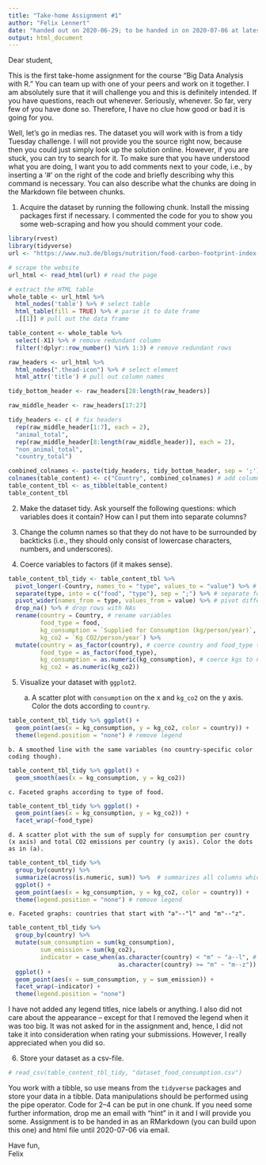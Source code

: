 ```yaml
---
title: "Take-home Assignment #1"
author: "Felix Lennert"
date: "handed out on 2020-06-29; to be handed in on 2020-07-06 at latest"
output: html_document
---
```


Dear student,

This is the first take-home assignment for the course "Big Data Analysis with R." You can team up with one of your peers and work on it together. I am absolutely sure that it will challenge you and this is definitely intended. If you have questions, reach out whenever. Seriously, whenever. So far, very few of you have done so. Therefore, I have no clue how good or bad it is going for you. 

Well, let's go in medias res. The dataset you will work with is from a tidy Tuesday challenge. I will not provide you the source right now, because then you could just simply look up the solution online. However, if you are stuck, you can try to search for it. To make sure that you have understood what you are doing, I want you to add comments next to your code, i.e., by inserting a '#' on the right of the code and briefly describing why this command is necessary. You can also describe what the chunks are doing in the Markdown file between chunks. 

1. Acquire the dataset by running the following chunk. Install the missing packages first if necessary. I commented the code for you to show you some web-scraping and how you should comment your code.

```r
library(rvest)
library(tidyverse)
url <- "https://www.nu3.de/blogs/nutrition/food-carbon-footprint-index-2018" # url to scrape

# scrape the website
url_html <- read_html(url) # read the page

# extract the HTML table
whole_table <- url_html %>% 
  html_nodes('table') %>% # select table
  html_table(fill = TRUE) %>% # parse it to date frame
  .[[1]] # pull out the data frame

table_content <- whole_table %>%
  select(-X1) %>% # remove redundant column
  filter(!dplyr::row_number() %in% 1:3) # remove redundant rows

raw_headers <- url_html %>%
  html_nodes(".thead-icon") %>% # select element 
  html_attr('title') # pull out column names

tidy_bottom_header <- raw_headers[28:length(raw_headers)]

raw_middle_header <- raw_headers[17:27]

tidy_headers <- c( # fix headers
  rep(raw_middle_header[1:7], each = 2),
  "animal_total",
  rep(raw_middle_header[8:length(raw_middle_header)], each = 2),
  "non_animal_total",
  "country_total")

combined_colnames <- paste(tidy_headers, tidy_bottom_header, sep = ';') # create column names
colnames(table_content) <- c("Country", combined_colnames) # add column names
table_content_tbl <- as_tibble(table_content)
table_content_tbl
```

2. Make the dataset tidy. Ask yourself the following questions: which variables does it contain? How can I put them into separate columns? 

3. Change the column names so that they do not have to be surrounded by backticks (i.e., they should only consist of lowercase characters, numbers, and underscores).

4. Coerce variables to factors (if it makes sense). 

```r
table_content_tbl_tidy <- table_content_tbl %>% 
  pivot_longer(-Country, names_to = "type", values_to = "value") %>% # pivot columns to type and values to value
  separate(type, into = c("food", "type"), sep = ";") %>% # separate food and type (two different types)
  pivot_wider(names_from = type, values_from = value) %>% # pivot different types into columns
  drop_na() %>% # drop rows with NAs
  rename(country = Country, # rename variables 
         food_type = food, 
         kg_consumption = `Supplied for Consumption (kg/person/year)`, 
         kg_co2 = `Kg CO2/person/year`) %>% 
  mutate(country = as_factor(country), # coerce country and food_type to factors
         food_type = as_factor(food_type),
         kg_consumption = as.numeric(kg_consumption), # coerce kgs to numeric (otherwise plotting not possible)
         kg_co2 = as.numeric(kg_co2))
```

5. Visualize your dataset with `ggplot2`.

    a. A scatter plot with `consumption` on the x and `kg_co2` on the y axis. Color the dots according to `country`.
    
```r
table_content_tbl_tidy %>% ggplot() +
  geom_point(aes(x = kg_consumption, y = kg_co2, color = country)) +
  theme(legend.position = "none") # remove legend
```

    b. A smoothed line with the same variables (no country-specific color coding though).

```r
table_content_tbl_tidy %>% ggplot() +
  geom_smooth(aes(x = kg_consumption, y = kg_co2))
```

    c. Faceted graphs according to type of food.
    
```r
table_content_tbl_tidy %>% ggplot() +
  geom_point(aes(x = kg_consumption, y = kg_co2)) +
  facet_wrap(~food_type)
```

    d. A scatter plot with the sum of supply for consumption per country (x axis) and total CO2 emissions per country (y axis). Color the dots as in (a).
    
```r
table_content_tbl_tidy %>% 
  group_by(country) %>% 
  summarize(across(is.numeric, sum)) %>%  # summarizes all columns which are numeric
  ggplot() +
  geom_point(aes(x = kg_consumption, y = kg_co2, color = country)) +
  theme(legend.position = "none") # remove legend
```
    
    e. Faceted graphs: countries that start with "a"--"l" and "m"--"z".
    
```r
table_content_tbl_tidy %>% 
  group_by(country) %>% 
  mutate(sum_consumption = sum(kg_consumption),
         sum_emission = sum(kg_co2),
         indicator = case_when(as.character(country) < "m" ~ "a--l", # indicator: if "smaller" than m, then a--l
                               as.character(country) >= "m" ~ "m--z")) %>% 
  ggplot() +
  geom_point(aes(x = sum_consumption, y = sum_emission)) +
  facet_wrap(~indicator) +
  theme(legend.position = "none")
```
    
I have not added any legend titles, nice labels or anything. I also did not care about the appearance -- except for that I removed the legend when it was too big. It was not asked for in the assignment and, hence, I did not take it into consideration when rating your submissions. However, I really appreciated when you did so.
    
6. Store your dataset as a csv-file.

```r
# read_csv(table_content_tbl_tidy, "dataset_food_consumption.csv")
```
    
You work with a tibble, so use means from the `tidyverse` packages and store your data in a tibble. Data manipulations should be performed using the pipe operator. Code for 2--4 can be put in one chunk. If you need some further information, drop me an email with "hint" in it and I will provide you some. Assignment is to be handed in as an RMarkdown (you can build upon this one) and html file until 2020-07-06 via email. 

Have fun,  
Felix